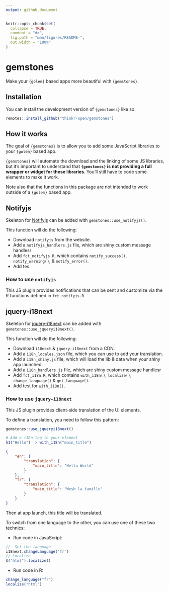 ```yaml
---
output: github_document
---
```


<!-- README.md is generated from README.Rmd. Please edit that file -->

```r
knitr::opts_chunk$set(
  collapse = TRUE,
  comment = "#>",
  fig.path = "man/figures/README-",
  out.width = "100%"
)
```

# gemstones

<!-- badges: start -->
<!-- badges: end -->

Make your `{golem}` based apps more beautiful with `{gemstones}`.

## Installation

You can install the development version of `{gemstones}` like so:

``` r
remotes::install_github("thinkr-open/gemstones")
```

## How it works 

The goal of `{gemstones}` is to allow you to add some JavaScript libraries to your `{golem}` based app. 

`{gemstones}` will automate the download and the linking of some JS libraries, but it's important to understand that __`{gemstones}` is not providing a full wrapper or widget for these libraries__. 
You'll still have to code some elements to make it work. 

Note also that the functions in this package are not intended to work outside of a `{golem}` based app. 

## Notifyjs

Skeleton for [Notifyjs](https://notifyjs.jpillora.com/) can be added with `gemstones::use_notifyjs()`. 

This function will do the following: 

+ Download `notifyjs` from the website.
+ Add a `notifyjs_handlers.js` file, which are shiny custom message handlesr 
+ Add `fct_notifyjs.R`, which contains `notify_success()`, `notify_warning()`, & `notify_error()`.
+ Add tes.

### How to use `notifyjs`

This JS plugin provides notifications that can be sent and customize via the R functions defined in `fct_notifyjs.R`


## jquery-i18next

Skeleton for [jquery-i18next](https://github.com/i18next/jquery-i18next) can be added with `gemstones::use_jqueryi18next()`. 

This function will do the following: 

+ Download `i18next` & `jquery-i18next` from a CDN.
+ Add a `i18n_locales.json` file, which you can use to add your translation.
+ Add a `i18n_shiny.js` file, which will load the lib & data when your shiny app launched.
+ Add a `i18n_handlers.js` file, which are shiny custom message handlesr 
+ Add `fct_i18n.R`, which contains `with_i18n()`, `localize()`, `change_language()` & `get_language()`.
+ Add test for `with_i18n()`.

### How to use `jquery-i18next`

This JS plugin provides client-side translation of the UI elements. 

To define a translation, you need to follow this pattern: 

```r
gemstones::use_jqueryi18next()
```

```r
# Add a i18n tag to your element
h1("Hello") |> with_i18n("main_title")
```

```json
{
    "en": {
        "translation": {
            "main_title": "Hello World"
        }
    },
    "fr": {
        "translation": {
            "main_title": "Wesh la famille"
        }
    }
}
```

Then at app launch, this title will be translated. 

To switch from one language to the other, you can use one of these two technics: 

+ Run code in JavaScript: 

```javascript
//  Set the language
i18next.changeLanguage('fr')
// Localize
$("html").localize()
```

+ Run code in R: 

```r
change_language("fr")
localize("html")
```

